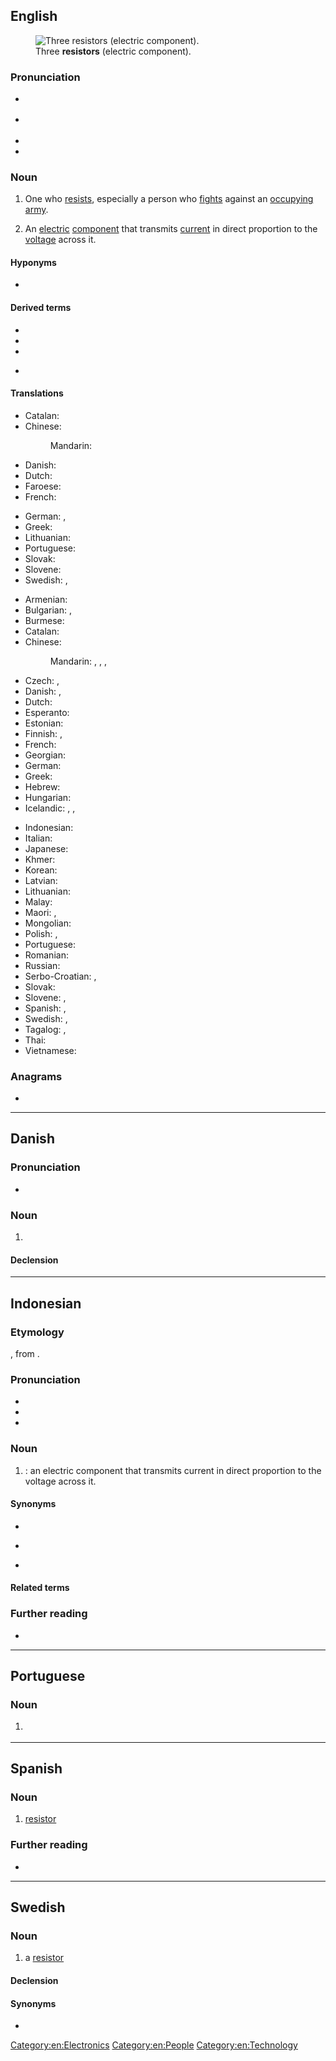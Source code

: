 ==English==
[[File:3_Resistors.jpg|thumb|Three '''resistors''' (electric component).]]

===Pronunciation===
* {{a|UK}} {{IPA|en|/ɹɪˈzɪstə/}}
* {{a|US}} {{IPA|en|/ɹɪˈzɪstɚ/}}
* {{audio|en|LL-Q1860 (eng)-Vininn126-resistor.wav|Audio (US)}}
* {{rhymes|en|ɪstə(ɹ)|s=3}}

===Noun===
{{en-noun}}

# One who [[resist]]s, especially a person who [[fight]]s against an [[occupy]]ing [[army]].
# {{lb|en|electronics}} An [[electric]] [[component]] that transmits [[current]] in direct proportion to the [[voltage]] across it.

====Hyponyms====
* {{l|en|tax resister}}

====Derived terms====
{{der-top|an electric component that transmits current in direct proportion to the voltage across it}}
* {{l|en|photoresistor}}
* {{l|en|piezoresistor}}
* {{l|en|thermistor}}
{{der-mid}}
* {{l|en|varistor}}
{{der-bottom}}

====Translations====
{{trans-top|one who resists, especially a person who fights against an occupying army}}
* Catalan: {{t|ca|resistent|m}}
* Chinese:
*: Mandarin: {{t+|cmn|反抗|tr=fǎnkàngzhě|alt=反抗者|sc=Hani}}
* Danish: {{t|da|modstandsmand|c}} {{q|World War II}}
* Dutch: {{t+|nl|verzetsstrijder|m}}
* Faroese: {{t|fo|mótstøðumaður |m}}
* French: {{t+|fr|résistant|m}}
{{trans-mid}}
* German: {{t+|de|Widerstandskämpfer|m}}, {{t|de|Widerständler|m}}
* Greek: {{t+|el|αντιστασιακός|m}}
* Lithuanian: {{t|lt|pasipriešinimo narys|m}}
* Portuguese: {{t+|pt|resistente|m|f}}
* Slovak: {{t|sk|odporca|m}}
* Slovene: {{t+|sl|upornik|m}}
* Swedish: {{t|sv|motståndsman|c}}, {{t|sv|motståndskämpe|c}}
{{trans-bottom}}

{{trans-top|an electric component that transmits current in direct proportion to the voltage across it}}
* Armenian: {{t+|hy|ռեզիստոր}}
* Bulgarian: {{t+|bg|съпротивление|n}}, {{t|bg|резистор|m}}
* Burmese: {{t-needed|my}}
* Catalan: {{t+|ca|resistència|f}}
* Chinese:
*: Mandarin: {{t+|cmn|電阻|sc=Hani}}, {{t+|cmn|电阻|tr=diànzǔ|sc=Hani}}, {{t+|cmn|電阻器|sc=Hani}}, {{t+|cmn|电阻器|tr=diànzǔqì|sc=Hani}}
* Czech: {{t|cs|rezistor|m}}, {{t+|cs|odpor|m}}
* Danish: {{t|da|modstand|c}}, {{t|da|resistor|c}}
* Dutch: {{t+|nl|weerstand|m}}
* Esperanto: {{t|eo|rezistilo}}
* Estonian: {{t+|et|takisti}}
* Finnish: {{t+|fi|vastus}}, {{t+|fi|resistori}}
* French: {{t+|fr|résistance|f}}
* Georgian: {{t|ka|რეზისტორი}}
* German: {{t+|de|Widerstand|m}}
* Greek: {{t+|el|αντίσταση|f}}
* Hebrew: {{t+|he|נגד|m|tr=nagad|sc=Hebr}}
* Hungarian: {{t-needed|hu}}
* Icelandic: {{t|is|viðnám|n}}, {{t|is|viðnámstæki|n}}, {{t|is|mótstaða|f}}
{{trans-mid}}
* Indonesian: {{t+|id|resistor}}
* Italian: {{t+|it|resistore|m}}
* Japanese: {{t+|ja|抵抗器|tr=ていこうき, teikōki|sc=Jpan}}
* Khmer: {{t-needed|km}}
* Korean: {{t-needed|ko}}
* Latvian: {{t-needed|lv}}
* Lithuanian: {{t|lt|varžas|f}}
* Malay: {{t+|ms|perintang}}
* Maori: {{t|mi|parenga iahiko}}, {{t|mi|parenga}}
* Mongolian: {{t-needed|mn}}
* Polish: {{t+|pl|opornik|m}}, {{t+|pl|rezystor|m}}
* Portuguese: {{t+|pt|resistor|m}}
* Romanian: {{t+|ro|rezistor|n}}
* Russian: {{t+|ru|рези́стор|m}}
* Serbo-Croatian: {{t|sh|отпорник|m|sc=Cyrl}}, {{t+|sh|otpornik|m}}
* Slovak: {{t|sk|odpor|m}}
* Slovene: {{t+|sl|upornik|m}}, {{t+|sl|upor|m}}
* Spanish: {{t+|es|resistencia|f}}, {{t|es|resistor|m}}
* Swedish: {{t+|sv|resistor|c}}, {{t+|sv|motstånd|n}}
* Tagalog: {{t|tl|panagwil}}, {{t|tl|panakwil}}
* Thai: {{t-needed|th}}
* Vietnamese: {{t+|vi|điện trở}} {{t|vi|電阻|sc=Hani}}
{{trans-bottom}}

===Anagrams===
* {{anagrams|en|a=eiorrsst|Rossiter|Tres Rios|roisters|sorriest|storiers}}

[[Category:en:Electronics]]
[[Category:en:People]]
[[Category:en:Technology]]

----

==Danish==

===Pronunciation===
* {{IPA|da|[ʁaˈsisd̥ʌ]}}

===Noun===
{{da-noun|en|er}}

# {{lb|da|engineering}} {{l|en|resistor}} {{gloss|component with constant resistance}}

====Declension====
{{da-noun-infl|en|er}}

----

==Indonesian==
{{wikipedia||lang=id}}

===Etymology===
{{internationalism|id}}, from {{bor|id|nl|resistor}}.

===Pronunciation===
* {{IPA|id|/reˈsɪstɔr/|qual1=}}
* {{rhymes|id|tɔr|ɔr|r|s=3}}
* {{hyphenation|id|ré|sis|tor}}

===Noun===
{{id-noun|head=résistor|pl=duplication}}

# {{lb|id|electronics}} {{l|en|resistor}}: an electric component that transmits current in direct proportion to the voltage across it.

====Synonyms====
* {{l|id|hambatan}}
* {{l|ms|perintang}} {{q|Standard Malay}}
* {{l|id|tahanan}}

====Related terms====
{{rel4|id|
| resistans
|}}

===Further reading===
* {{R:KBBI Daring}}

----
==Portuguese==

===Noun===
{{pt-noun|m}}

# {{l|en|resistor}} {{gloss|component that implements electrical resistance}}

----

==Spanish==

===Noun===
{{es-noun|m}}

# [[#English|resistor]] {{gloss|component that implements electrical resistance}}
#: {{syn|es|resistencia}}

===Further reading===
* {{R:DRAE}}

----

==Swedish==
{{wikipedia|lang=sv}}

===Noun===
{{sv-noun|c}}

# {{lb|sv|electronics}} a [[#English|resistor]]

====Declension====
{{sv-infl-noun-c-r|3=resistore}}

====Synonyms====
* {{l|sv|motstånd}}